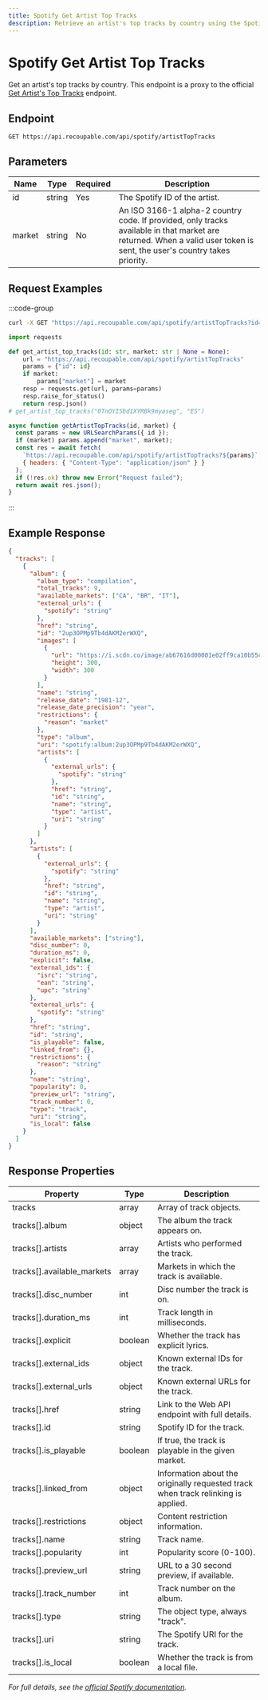 ```yaml
---
title: Spotify Get Artist Top Tracks
description: Retrieve an artist's top tracks by country using the Spotify API.
---
```


# Spotify Get Artist Top Tracks

Get an artist's top tracks by country. This endpoint is a proxy to the official [Get Artist's Top Tracks](https://developer.spotify.com/documentation/web-api/reference/get-an-artists-top-tracks) endpoint.

## Endpoint

```http
GET https://api.recoupable.com/api/spotify/artistTopTracks
```

## Parameters

| Name   | Type   | Required | Description |
| ------ | ------ | -------- | ----------- |
| id     | string | Yes      | The Spotify ID of the artist. |
| market | string | No       | An ISO 3166-1 alpha-2 country code. If provided, only tracks available in that market are returned. When a valid user token is sent, the user's country takes priority. |

## Request Examples

:::code-group
```bash [cURL]
curl -X GET "https://api.recoupable.com/api/spotify/artistTopTracks?id=0TnOYISbd1XYRBk9myaseg&market=ES"
```

```python [Python]
import requests

def get_artist_top_tracks(id: str, market: str | None = None):
    url = "https://api.recoupable.com/api/spotify/artistTopTracks"
    params = {"id": id}
    if market:
        params["market"] = market
    resp = requests.get(url, params=params)
    resp.raise_for_status()
    return resp.json()
# get_artist_top_tracks("0TnOYISbd1XYRBk9myaseg", "ES")
```

```javascript [JavaScript]
async function getArtistTopTracks(id, market) {
  const params = new URLSearchParams({ id });
  if (market) params.append("market", market);
  const res = await fetch(
    `https://api.recoupable.com/api/spotify/artistTopTracks?${params}`,
    { headers: { "Content-Type": "application/json" } }
  );
  if (!res.ok) throw new Error("Request failed");
  return await res.json();
}
```
:::

## Example Response

```json filename="Response"
{
  "tracks": [
    {
      "album": {
        "album_type": "compilation",
        "total_tracks": 9,
        "available_markets": ["CA", "BR", "IT"],
        "external_urls": {
          "spotify": "string"
        },
        "href": "string",
        "id": "2up3OPMp9Tb4dAKM2erWXQ",
        "images": [
          {
            "url": "https://i.scdn.co/image/ab67616d00001e02ff9ca10b55ce82ae553c8228",
            "height": 300,
            "width": 300
          }
        ],
        "name": "string",
        "release_date": "1981-12",
        "release_date_precision": "year",
        "restrictions": {
          "reason": "market"
        },
        "type": "album",
        "uri": "spotify:album:2up3OPMp9Tb4dAKM2erWXQ",
        "artists": [
          {
            "external_urls": {
              "spotify": "string"
            },
            "href": "string",
            "id": "string",
            "name": "string",
            "type": "artist",
            "uri": "string"
          }
        ]
      },
      "artists": [
        {
          "external_urls": {
            "spotify": "string"
          },
          "href": "string",
          "id": "string",
          "name": "string",
          "type": "artist",
          "uri": "string"
        }
      ],
      "available_markets": ["string"],
      "disc_number": 0,
      "duration_ms": 0,
      "explicit": false,
      "external_ids": {
        "isrc": "string",
        "ean": "string",
        "upc": "string"
      },
      "external_urls": {
        "spotify": "string"
      },
      "href": "string",
      "id": "string",
      "is_playable": false,
      "linked_from": {},
      "restrictions": {
        "reason": "string"
      },
      "name": "string",
      "popularity": 0,
      "preview_url": "string",
      "track_number": 0,
      "type": "track",
      "uri": "string",
      "is_local": false
    }
  ]
}
```

## Response Properties

| Property                 | Type   | Description |
| ------------------------ | ------ | ----------- |
| tracks                   | array  | Array of track objects. |
| tracks[].album           | object | The album the track appears on. |
| tracks[].artists         | array  | Artists who performed the track. |
| tracks[].available_markets | array | Markets in which the track is available. |
| tracks[].disc_number     | int    | Disc number the track is on. |
| tracks[].duration_ms     | int    | Track length in milliseconds. |
| tracks[].explicit        | boolean| Whether the track has explicit lyrics. |
| tracks[].external_ids    | object | Known external IDs for the track. |
| tracks[].external_urls   | object | Known external URLs for the track. |
| tracks[].href            | string | Link to the Web API endpoint with full details. |
| tracks[].id              | string | Spotify ID for the track. |
| tracks[].is_playable     | boolean| If true, the track is playable in the given market. |
| tracks[].linked_from     | object | Information about the originally requested track when track relinking is applied. |
| tracks[].restrictions    | object | Content restriction information. |
| tracks[].name            | string | Track name. |
| tracks[].popularity      | int    | Popularity score (0-100). |
| tracks[].preview_url     | string | URL to a 30 second preview, if available. |
| tracks[].track_number    | int    | Track number on the album. |
| tracks[].type            | string | The object type, always "track". |
| tracks[].uri             | string | The Spotify URI for the track. |
| tracks[].is_local        | boolean| Whether the track is from a local file. |

_For full details, see the [official Spotify documentation](https://developer.spotify.com/documentation/web-api/reference/get-an-artists-top-tracks)._ 
